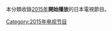 {{Year by category
| m = 2
| c = 0
| d = 1
| y = 5
| cat = 日本電視節目
| sortkey = Japan
| parent = 每年日本電視節目
| subcat = 2015年日本作品
}}
本分類收錄[[2015年|2015年]]'''開始播放'''的日本電視節目。

[[Category:2015年电视节目|Category:2015年电视节目]]